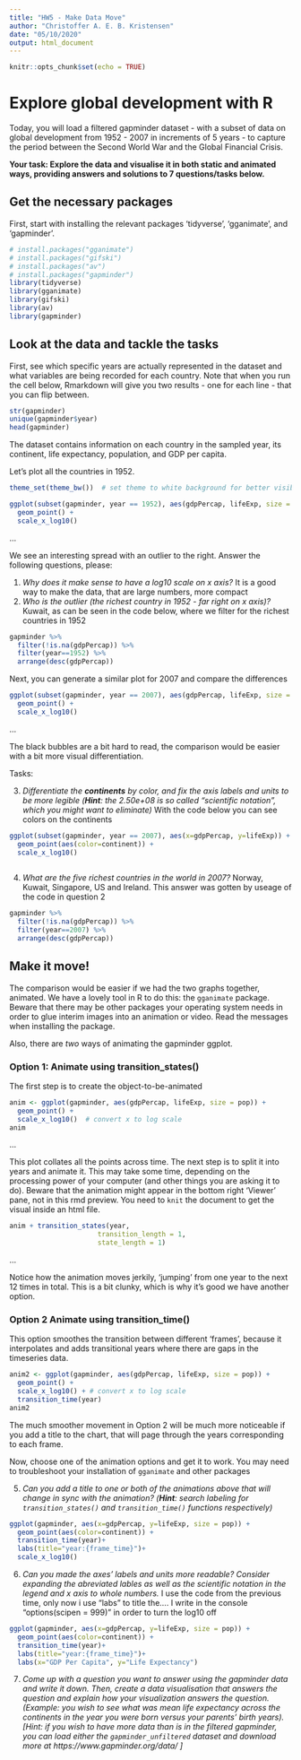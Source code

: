 ---
title: "HW5 - Make Data Move"
author: "Christoffer A. E. B. Kristensen"
date: "05/10/2020"
output: html_document
---

```{r setup, include=FALSE}
knitr::opts_chunk$set(echo = TRUE)
```

#  Explore global development with R
Today, you will load a filtered gapminder dataset -  with a subset of data on global development from 1952 - 2007 in increments of 5 years - to capture the period between the Second World War and the Global Financial Crisis. 

**Your task: Explore the data and visualise it in both static and animated ways, providing answers and solutions to 7 questions/tasks below.**

## Get the necessary packages
First, start with installing the relevant packages 'tidyverse', 'gganimate', and 'gapminder'.

```{r libraries, echo = FALSE}
# install.packages("gganimate")
# install.packages("gifski")
# install.packages("av")
# install.packages("gapminder")
library(tidyverse)
library(gganimate)
library(gifski)
library(av)
library(gapminder)
```

## Look at the data and tackle the tasks
First, see which specific years are actually represented in the dataset and what variables are being recorded for each country. Note that when you run the cell below, Rmarkdown will give you two results - one for each line - that you can flip between.
```{r}
str(gapminder)
unique(gapminder$year)
head(gapminder)
```

The dataset contains information on each country in the sampled year, its continent, life expectancy, population, and GDP per capita.

Let's plot all the countries in 1952.
```{r 1957}
theme_set(theme_bw())  # set theme to white background for better visibility

ggplot(subset(gapminder, year == 1952), aes(gdpPercap, lifeExp, size = pop)) +
  geom_point() +
  scale_x_log10() 
```

...

We see an interesting spread with an outlier to the right. Answer the following questions, please:


1. *Why does it make sense to have a log10 scale on x axis?*
It is a good way to make the data, that are large numbers, more compact
2. *Who is the outlier (the richest country in 1952 - far right on x axis)?* 
Kuwait, as can be seen in the code below, where we filter for the richest countries in 1952


```{r}
gapminder %>% 
  filter(!is.na(gdpPercap)) %>% 
  filter(year==1952) %>% 
  arrange(desc(gdpPercap))
```





Next, you can generate a similar plot for 2007 and compare the differences
```{r 2007}
ggplot(subset(gapminder, year == 2007), aes(gdpPercap, lifeExp, size = pop)) +
  geom_point() +
  scale_x_log10() 
```

...

The black bubbles are a bit hard to read, the comparison would be easier with a bit more visual differentiation.

Tasks:

3. *Differentiate the **continents** by color, and fix the axis labels and units to be more legible (**Hint**: the 2.50e+08 is so called "scientific notation", which you might want to eliminate)*
With the code below you can see colors on the continents

```{r}
ggplot(subset(gapminder, year == 2007), aes(x=gdpPercap, y=lifeExp)) +
  geom_point(aes(color=continent)) +
  scale_x_log10() 
 
```


4. *What are the five richest countries in the world in 2007?*
Norway, Kuwait, Singapore, US and Ireland. This answer was gotten by useage of the code in question 2

```{r}
gapminder %>% 
  filter(!is.na(gdpPercap)) %>% 
  filter(year==2007) %>% 
  arrange(desc(gdpPercap))
```



##  Make it move!

The comparison would be easier if we had the two graphs together, animated. We have a lovely tool in R to do this: the `gganimate` package. Beware that there may be other packages your operating system needs in order to glue interim images into an animation or video. Read the messages when installing the package.

Also, there are *two* ways of animating the gapminder ggplot.

### Option 1: Animate using transition_states() 

The first step is to create the object-to-be-animated
```{r anim1 start}
anim <- ggplot(gapminder, aes(gdpPercap, lifeExp, size = pop)) +
  geom_point() +
  scale_x_log10()  # convert x to log scale
anim
```

...

This plot collates all the points across time. The next step is to split it into years and animate it. This may take some time, depending on the processing power of your computer (and other things you are asking it to do). Beware that the animation might appear in the bottom right 'Viewer' pane, not in this rmd preview. You need to `knit` the document to get the visual inside an html file.

```{r anim1}
anim + transition_states(year, 
                      transition_length = 1,
                      state_length = 1)

```
...

Notice how the animation moves jerkily, 'jumping' from one year to the next 12 times in total. This is a bit clunky, which is why it's good we have another option. 


### Option 2 Animate using transition_time()
This option smoothes the transition between different 'frames', because it interpolates and adds transitional years where there are gaps in the timeseries data.

```{r anim2}
anim2 <- ggplot(gapminder, aes(gdpPercap, lifeExp, size = pop)) +
  geom_point() +
  scale_x_log10() + # convert x to log scale
  transition_time(year)
anim2
```

The much smoother movement in Option 2 will be much more noticeable if you add a title to the chart, that will page through the years corresponding to each frame.

Now, choose one of the animation options and get it to work. You may need to troubleshoot your installation of `gganimate` and other packages 


5. *Can you add a title to one or both of the animations above that will change* 
 *in sync with the animation?* *(**Hint**: search labeling for `transition_states()` and `transition_time()` functions respectively)*


```{r}
ggplot(gapminder, aes(x=gdpPercap, y=lifeExp, size = pop)) +
  geom_point(aes(color=continent)) +
  transition_time(year)+
  labs(title="year:{frame_time}")+
  scale_x_log10()
```


6. *Can you made the axes' labels and units more readable? Consider expanding the abreviated lables as well as the scientific notation in the legend and x axis to whole numbers.*
I use the code from the previous time, only now i use "labs" to title the....
I write in the console "options(scipen = 999)" in order to turn the log10 off

```{r}
ggplot(gapminder, aes(x=gdpPercap, y=lifeExp, size = pop)) +
  geom_point(aes(color=continent)) +
  transition_time(year)+
  labs(title="year:{frame_time}")+
  labs(x="GDP Per Capita", y="Life Expectancy")
```


7. *Come up with a question you want to answer using the gapminder data and write it down. Then, create a data visualisation that answers the question and explain how your visualization answers the question. (Example: you wish to see what was mean life expectancy across the continents in the year you were born versus your parents' birth years). [Hint: if you wish to have more data than is in the filtered gapminder, you can load either the `gapminder_unfiltered` dataset and download more at https://www.gapminder.org/data/ ]*


